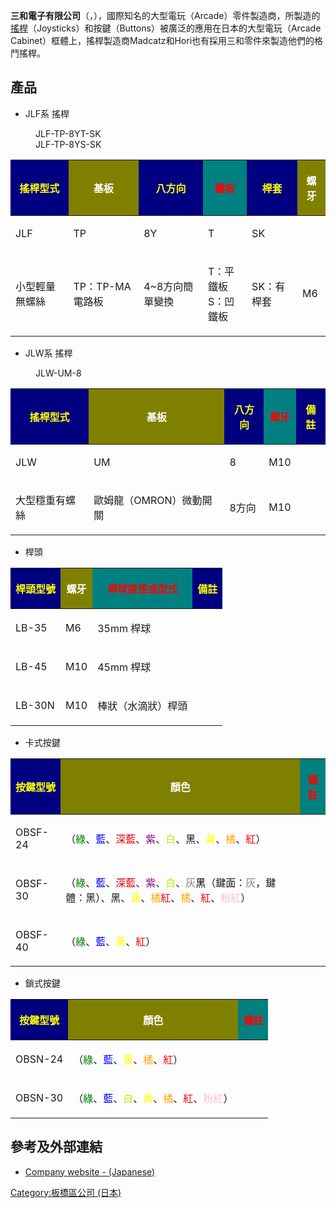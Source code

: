{{Infobox company
| company_name = 三和電子有限公司<br />Sanwa Denshi Co., Ltd
| company_logo = [[File:SANWA.gif|330px]]
| company_type = [[上市公司|上市公司]]
| foundation = 1982年6月6日
| location = {{JPN}}[[東京都|東京都]][[板橋區_(日本)|板橋區]]
| key_people = Katou Ryouta, CEO
| industry = [[街機|街機]]，[[玩具|玩具]]， [[電子|電子]]
| products = [[搖桿|搖桿]]， [[按鍵|按鍵]]， [[電源供應器|電源供應器]]
| homepage = [http://www.sanwa-d.co.jp www.sanwa-d.co.jp] (Japanese)
}}
{{Externalimages
|align= right
|width=260px
|image1=[https://pbs.twimg.com/profile_images/642695736/sanwa_.jpg 三和電子有限公司商標]
|image2=[http://www.starcab.net/images/JK030_term_FR.gif 三和（Sanwa）JLF Spec]
}}

'''三和電子有限公司'''（{{lang-en|Sanwa Denshi Co., Ltd}}，{{lang-ja|三和電子株式会社}}），國際知名的大型電玩（Arcade）零件製造商，所製造的[[搖桿|搖桿]]（Joysticks）和按鍵（Buttons）被廣泛的應用在日本的大型電玩（Arcade Cabinet）框體上，搖桿製造商Madcatz和Hori也有採用三和零件來製造他們的格鬥搖桿。

==產品==
*JLF系 搖桿
:JLF-TP-8YT-SK
:JLF-TP-8YS-SK
{|class="wikitable" style="text-align:center"
!style="background:navy"|<font color=yellow>搖桿型式
!style="background:olive"|<font color=white>基板
!style="background:navy"|<font color=yellow>八方向
!style="background:teal"|<font color=red>鐵板
!style="background:navy"|<font color=yellow>桿套
!style="background:olive"|<font color=white>螺牙
|-
|JLF||TP||8Y||T||SK||
|-
|小型輕量無螺絲||TP：TP-MA電路板||4~8方向簡單變換||T：平鐵板<br />S：凹鐵板||SK：有桿套||M6
|}

*JLW系 搖桿
:JLW-UM-8
{|class="wikitable" style="text-align:center"
!style="background:navy"|<font color=yellow>搖桿型式
!style="background:olive"|<font color=white>基板
!style="background:navy"|<font color=yellow>八方向
!style="background:teal"|<font color=red>螺牙
!style="background:navy"|<font color=yellow>備註
|-
|JLW||UM||8||M10||
|-
|大型穩重有螺絲||歐姆龍（OMRON）微動開關||8方向||M10||
|}

*桿頭
{|class="wikitable" style="text-align:center"
!style="background:navy"|<font color=yellow>桿頭型號
!style="background:olive"|<font color=white>螺牙
!style="background:teal"|<font color=red>桿球直徑或型式
!style="background:navy"|<font color=yellow>備註
|-
|LB-35||M6||35mm 桿球||
|-
|LB-45||M10||45mm 桿球||
|-
|LB-30N||M10||棒狀（水滴狀）桿頭||
|}

*卡式按鍵
{|class="wikitable" style="text-align:center"
!style="background:navy"|<font color=yellow>按鍵型號
!style="background:olive"|<font color=white>顏色
!style="background:teal"|<font color=red>備註
|-
|OBSF-24||（<font color=Green>綠</font>、<font color=Blue>藍</font>、<font color=Dark Blue>深藍</font>、<font color=Purple>紫</font>、<font color=cream>白</font>、黑、<font color=Yellow>黃</font>、<font color=Orange>橘</font>、<font color=Red>紅</font>）||
|-
|OBSF-30||（<font color=Green>綠</font>、<font color=BLUE>藍</font>、<font color=DARK BLUE>深藍</font>、<font color=PURPLE>紫</font>、<font color=CREAM>白</font>、<font color=GRAY>灰</font><font color=BLACK>黑</font>（鍵面：<font color=GRAY>灰</font>，鍵體：黑）、黑、<font color=YELLOW>黃</font>、<font color=ORANGE>橘</font><font color=RED>紅</font>、<font color=ORANGE>橘</font>、<font color=RED>紅</font>、<font color=PINK>粉紅</font>）||
|-
|OBSF-40||（<font color=GREEN>綠</font>、<font color=BLUE>藍</font>、<font color=YELLOW>黃</font>、<font color=RED>紅</font>）||
|}

*鎖式按鍵
{|class="wikitable" style="text-align:center"
!style="background:navy"|<font color=yellow>按鍵型號
!style="background:olive"|<font color=white>顏色
!style="background:teal"|<font color=red>備註
|-
|OBSN-24||（<font color=GREEN>綠</font>、<font color=BLUE>藍</font>、<font color=YELLOW>黃</font>、<font color=ORANGE>橘</font>、<font color=RED>紅</font>）||
|-
|OBSN-30||（<font color=GREEN>綠</font>、<font color=BLUE>藍</font>、<font color=CREAM>白</font>、<font color=YELLOW>黃</font>、<font color=ORANGE>橘</font>、<font color=RED>紅</font>、<font color=PINK>粉紅</font>）||
|}

==參考及外部連結==
*[http://www.sanwa-d.co.jp/ Company website - (Japanese)]{{Wayback|url=http://www.sanwa-d.co.jp/ |date=20141018161434 }}

[[Category:板橋區公司_(日本)|Category:板橋區公司 (日本)]]